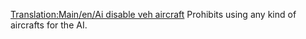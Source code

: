 [[Translation:Main/en/Ai disable veh aircraft]]
{{en/-}}
Prohibits using any kind of aircrafts for the AI.